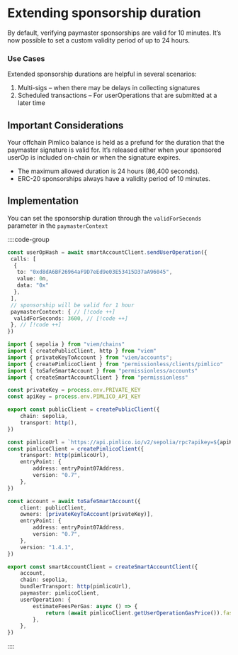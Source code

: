 # Extending sponsorship duration

By default, verifying paymaster sponsorships are valid for 10 minutes. It’s now possible to set a custom validity period of up to 24 hours.

### Use Cases

Extended sponsorship durations are helpful in several scenarios:

1. Multi-sigs – when there may be delays in collecting signatures
2. Scheduled transactions – For userOperations that are submitted at a later time

## Important Considerations

Your offchain Pimlico balance is held as a prefund for the duration that the paymaster signature is valid for. It’s released either when your sponsored userOp is included on-chain or when the signature expires.

- The maximum allowed duration is 24 hours (86,400 seconds).
- ERC-20 sponsorships always have a validity period of 10 minutes.


## Implementation

You can set the sponsorship duration through the `validForSeconds` parameter in the `paymasterContext`

::::code-group

```typescript [main.ts]
const userOpHash = await smartAccountClient.sendUserOperation({
 calls: [
  {
   to: "0xd8dA6BF26964aF9D7eEd9e03E53415D37aA96045",
   value: 0n,
   data: "0x"
  },
 ],
 // sponsorship will be valid for 1 hour
 paymasterContext: { // [!code ++]
  validForSeconds: 3600, // [!code ++]
 }, // [!code ++]
})
```

```typescript [clients.ts]
import { sepolia } from "viem/chains"
import { createPublicClient, http } from "viem"
import { privateKeyToAccount } from "viem/accounts";
import { createPimlicoClient } from "permissionless/clients/pimlico"
import { toSafeSmartAccount } from "permissionless/accounts"
import { createSmartAccountClient } from "permissionless"

const privateKey = process.env.PRIVATE_KEY
const apiKey = process.env.PIMLICO_API_KEY

export const publicClient = createPublicClient({
	chain: sepolia,
	transport: http(),
})

const pimlicoUrl = `https://api.pimlico.io/v2/sepolia/rpc?apikey=${apiKey}`
const pimlicoClient = createPimlicoClient({
	transport: http(pimlicoUrl),
	entryPoint: {
		address: entryPoint07Address,
		version: "0.7",
	},
})

const account = await toSafeSmartAccount({
	client: publicClient,
	owners: [privateKeyToAccount(privateKey)],
	entryPoint: {
		address: entryPoint07Address,
		version: "0.7",
	},
	version: "1.4.1",
})

export const smartAccountClient = createSmartAccountClient({
	account,
	chain: sepolia,
	bundlerTransport: http(pimlicoUrl),
	paymaster: pimlicoClient,
	userOperation: {
		estimateFeesPerGas: async () => {
			return (await pimlicoClient.getUserOperationGasPrice()).fast
		},
	},
})
```

::::
